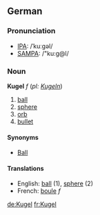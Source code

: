 ==German==
===Pronunciation===
*[[w:IPA|IPA]]: /ˈkuːgəl/
*[[w:SAMPA|SAMPA]]: /"ku:g@l/

===Noun===
'''Kugel''' ''f'' (''pl: [[Kugeln]]'')

# [[ball]]
# [[sphere]]
# [[orb]]
# [[bullet]]

====Synonyms====
*[[Ball]]

====Translations====
*English: [[ball]] (1), [[sphere]] (2)
*French: [[boule]] ''f''

[[de:Kugel]]
[[fr:Kugel]]